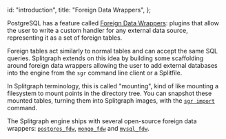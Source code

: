  id: "introduction",
  title: "Foreign Data Wrappers",
};

PostgreSQL has a feature called [Foreign Data Wrappers](https://wiki.postgresql.org/wiki/Foreign_data_wrappers): plugins that allow the user to write a custom handler for any external data source, representing it as a set of foreign tables.

Foreign tables act similarly to normal tables and can accept the same SQL queries. Splitgraph extends on this idea by building some scaffolding around foreign data wrappers allowing the user to add external databases into the engine from the `sgr` command line client or a Splitfile.

In Splitgraph terminology, this is called "mounting", kind of like mounting a filesystem to mount points in the directory tree. You can snapshot these mounted tables, turning them into Splitgraph images, with the [`sgr import`](../../sgr/image-management-creation/import) command.

The Splitgraph engine ships with several open-source foreign data wrappers: [`postgres_fdw`](https://www.postgresql.org/docs/12/postgres-fdw.html), [`mongo_fdw`](https://github.com/EnterpriseDB/mongo_fdw) and [`mysql_fdw`](https://github.com/EnterpriseDB/mysql_fdw).
